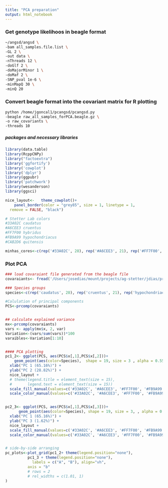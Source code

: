```yaml
---
title: "PCA preparation"
output: html_notebook
---
```




### Get genotype likelihoos in beagle format
```bash
~/angsd/angsd \
-bam all_samples.file.list \
-GL 2 \
-out data \
-nThreads 12 \
-doGlf 2 \
-doMajorMinor 1 \
-doMaf 2 \
-SNP_pval 1e-6 \
-minMapQ 30 \
-minQ 20
```


### Convert beagle format into the covariant matrix for R plotting

```bash
python /home/jgoncal1/pcangsd/pcangsd.py 
-beagle raw_all_samples_forPCA.beagle.gz \
-o raw_covariants \
-threads 10

```


##### packages and necessary libraries
```r
library(data.table)
library(RcppCNPy)
library("factoextra")
library('ggfortify')
library('cowplot')
library('dplyr')
library(ggpubr)
library('patchwork')
library(wesanderson)
library(ggsci)

nice_layout<-   theme_cowplot()+
    panel_border(color = "grey85", size = 1, linetype = 1,
  remove = FALSE, "black") 

# Stetter Lab colors
#33A02C caudatus
#A6CEE3 cruentus
#FF7F00 hybridus
#FB9A99 hypochondriacus
#CAB2D6 quitensis

minhas_cores<-c(rep('#33A02C', 28), rep('#A6CEE3', 21), rep('#FF7F00', 9),  rep('#FB9A99', 18), rep('#CAB2D6', 12))
```



### Plot PCA

```r

### load covaraiant file generated from the beagle file
covaraiants<- fread('/Users/josedias/mount/projects/ag-stetter/jdias/projects/Genome_browser/data/covariantes_data.cov')

### Species groups
species<-c(rep('caudatus', 28), rep('cruentus', 21), rep('hypochondriacus', 18), rep('hybridus_CA', 5), rep('hybridus_SA', 4), rep('quitensis', 12))

#Calulation of principal components
PCS<-prcomp(covaraiants)


## calculate explained variance
mx<-prcomp(covaraiants) 
vars <- apply(mx$x, 2, var)
Variation<-(vars/sum(vars))*100
varaibles<-Variation[1:10]


#### PCA plotting 
pc1_2<- ggplot(PCS, aes(PCS$x[,1],PCS$x[,2]))+
    geom_point(aes(color=Species),  shape = 19, size = 3 , alpha = 0.55) +
  xlab("PC 1 (65.16%)") +
  ylab("PC 2 (28.82%)") +
  nice_layout +
  # theme(legend.title = element_text(size = 15),
  #       legend.text = element_text(size = 15))
  scale_fill_manual(values=c('#33A02C', '#A6CEE3', '#FF7F00', '#FB9A99', '#CAB2D6')) +
  scale_color_manual(values=c('#33A02C', '#A6CEE3', '#FF7F00', '#FB9A99', '#CAB2D6'))


pc2_3<- ggplot(PCS, aes(PCS$x[,1],PCS$x[,3]))+
      geom_point(aes(color=Species), shape = 19, size = 3, , alpha = 0.55)  +
  xlab("PC 1 (65.16%)") +
  ylab("PC 3 (1.62%)") +
  nice_layout +
  scale_fill_manual(values=c('#33A02C', '#A6CEE3', '#FF7F00', '#FB9A99', '#CAB2D6')) +
  scale_color_manual(values=c('#33A02C', '#A6CEE3', '#FF7F00', '#FB9A99', '#CAB2D6'))


# side-by-side arranging
pc_plots<-plot_grid(pc1_2+ theme(legend.position="none"),
          pc1_3 + theme(legend.position="none"),
            labels = c("A", "B"), align="vh",
          axis = "b"
          # rows = 2
          # rel_widths = c(1.01, 1)
) 
          


```

